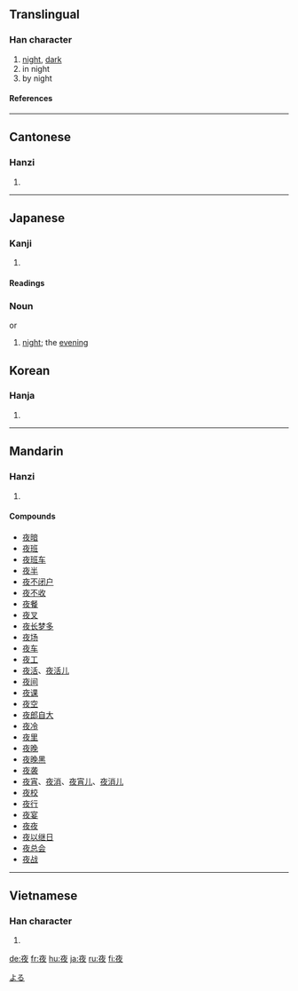 {{see|亱}}

==Translingual==
===Han character===
{{Han char|rn=36|rad=夕|as=05|sn=8|four=0024<sub>7</sub>|canj=卜人弓大 (YONK)}}
# [[night]], [[dark]]
# in night
# by night
====References====
{{Han ref|kx=0246.180|dkj=05763|dj=0490.070|hdz=10285.010|uh=591C|ud=22812|bh=A95D|bd=43357}}
----
==Cantonese==
===Hanzi===
{{yue-hanzi|jyut=|y=ye6}}
# {{defn|Cantonese}}
----
== Japanese ==
[[Category:1000 Japanese basic words|よる]]

===Kanji===
{{ja-kanji|grade=|rs=夕05}}
# {{defn|Japanese}} 
====Readings====
{{ja-readings|on=[[や]] (ya)|kun=[[よ]] (yo), [[よる]] (yoru)}}

=== Noun ===
{{janoun|よる|yoru}} or {{janoun|よ|yo}}
# [[night]]; the [[evening]]

==Korean==
===Hanja===
{{ko-hanja|hangeul=야|rv=ya|mr=ya}}
# {{defn|Korean}}
----
==Mandarin==
===Hanzi===
{{cmn-hanzi|pin=[[yè]] (ye4)|wg=yeh<sup>4</sup>}}
# {{defn|Mandarin}}

====Compounds====
*[[夜暗]]
*[[夜班]]
*[[夜班车]]
*[[夜半]]
*[[夜不闭户]]
*[[夜不收]]
*[[夜餐]]
*[[夜叉]]
*[[夜长梦多]]
*[[夜场]]
*[[夜车]]
*[[夜工]]
*[[夜活]]、[[夜活儿]]
*[[夜间]]
*[[夜课]]
*[[夜空]]
*[[夜郎自大]]
*[[夜冷]]
*[[夜里]]
*[[夜晚]]
*[[夜晚黑]]
*[[夜袭]]
*[[夜宵]]、[[夜消]]、[[夜宵儿]]、[[夜消儿]]
*[[夜校]]
*[[夜行]]
*[[夜宴]]
*[[夜夜]]
*[[夜以继日]]
*[[夜总会]]
*[[夜战]]
----
==Vietnamese==
===Han character===
{{vi-hantu|dạ}}
# {{defn|Vietnamese}}

[[de:夜]]
[[fr:夜]]
[[hu:夜]]
[[ja:夜]]
[[ru:夜]]
[[fi:夜]]